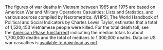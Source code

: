 The figures of war deaths in Vietnam between 1965 and 1975 are based on American War and Military Operations Casualties: Lists and Statistics, and various sources compiled by Necrometrics. WHPSI, The World Handbook of Political and Social Indicators by Charles Lewis Taylor, estimates that a total of 1,520,453 Vietnamese people were killed. For the total death toll, see the [American Phase (unstarred)](http://necrometrics.com/20c1m.htm#Vietnam) indicating the median totals to about 1,700,000 deaths and the total of medians to 1,300,000 deaths. Data on US war casualties is [available to download as pdf](https://fas.org/sgp/crs/natsec/RL32492.pdf).
